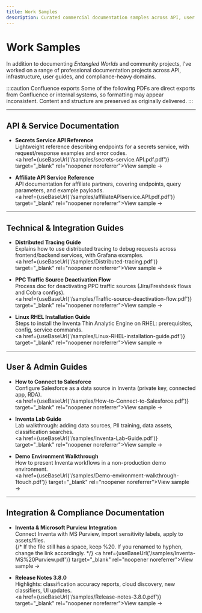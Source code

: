 ```yaml
---
title: Work Samples
description: Curated commercial documentation samples across API, user guides, and compliance.
---
```



# Work Samples

In addition to documenting *Entangled Worlds* and community projects, I’ve worked on a range of professional documentation projects across API, infrastructure, user guides, and compliance-heavy domains.

:::caution Confluence exports
Some of the following PDFs are direct exports from Confluence or internal systems, so formatting may appear inconsistent. Content and structure are preserved as originally delivered.
:::

---

## API & Service Documentation

- **Secrets Service API Reference**  
  Lightweight reference describing endpoints for a secrets service, with request/response examples and error codes.  
  <a href={useBaseUrl('/samples/secrets-service.API.pdf.pdf')} target="_blank" rel="noopener noreferrer">View sample →</a>

- **Affiliate API Service Reference**  
  API documentation for affiliate partners, covering endpoints, query parameters, and example payloads.  
  <a href={useBaseUrl('/samples/affiliateAPIservice.API.pdf.pdf')} target="_blank" rel="noopener noreferrer">View sample →</a>

---

## Technical & Integration Guides

- **Distributed Tracing Guide**  
  Explains how to use distributed tracing to debug requests across frontend/backend services, with Grafana examples.  
  <a href={useBaseUrl('/samples/Distributed-tracing.pdf')} target="_blank" rel="noopener noreferrer">View sample →</a>

- **PPC Traffic Source Deactivation Flow**  
  Process doc for deactivating PPC traffic sources (Jira/Freshdesk flows and Cobra configs).  
  <a href={useBaseUrl('/samples/Traffic-source-deactivation-flow.pdf')} target="_blank" rel="noopener noreferrer">View sample →</a>

- **Linux RHEL Installation Guide**  
  Steps to install the Inventa Thin Analytic Engine on RHEL: prerequisites, config, service commands.  
  <a href={useBaseUrl('/samples/Linux-RHEL-installation-guide.pdf')} target="_blank" rel="noopener noreferrer">View sample →</a>

---

## User & Admin Guides

- **How to Connect to Salesforce**  
  Configure Salesforce as a data source in Inventa (private key, connected app, RDA).  
  <a href={useBaseUrl('/samples/How-to-Connect-to-Salesforce.pdf')} target="_blank" rel="noopener noreferrer">View sample →</a>

- **Inventa Lab Guide**  
  Lab walkthrough: adding data sources, PII training, data assets, classification searches.  
  <a href={useBaseUrl('/samples/Inventa-Lab-Guide.pdf')} target="_blank" rel="noopener noreferrer">View sample →</a>

- **Demo Environment Walkthrough**  
  How to present Inventa workflows in a non-production demo environment.  
  <a href={useBaseUrl('/samples/Demo-environment-walkthrough-1touch.pdf')} target="_blank" rel="noopener noreferrer">View sample →</a>

---

## Integration & Compliance Documentation

- **Inventa & Microsoft Purview Integration**  
  Connect Inventa with MS Purview, import sensitivity labels, apply to assets/files.  
  {/* If the file still has a space, keep %20. If you renamed to hyphen, change the link accordingly. */}
  <a href={useBaseUrl('/samples/Inventa-MS%20Purview.pdf')} target="_blank" rel="noopener noreferrer">View sample →</a>

- **Release Notes 3.8.0**  
  Highlights: classification accuracy reports, cloud discovery, new classifiers, UI updates.  
  <a href={useBaseUrl('/samples/Release-notes-3.8.0.pdf')} target="_blank" rel="noopener noreferrer">View sample →</a>
